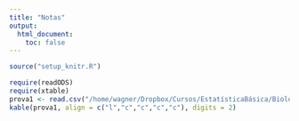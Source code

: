 ```yaml
---
title: "Notas"
output:
  html_document:
    toc: false
---
```


```r
source("setup_knitr.R")
```

```r
require(readODS)
require(xtable)
prova1 <- read.csv("/home/wagner/Dropbox/Cursos/EstatísticaBásica/BiologiaMANHA/Prova1NOTA.csv", header = TRUE)
kable(prova1, align = c("l","c","c","c","c"), digits = 2)
```

